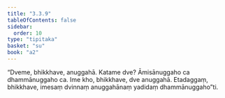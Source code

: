 ```yaml
---
title: "3.3.9"
tableOfContents: false
sidebar:
  order: 10
type: "tipitaka"
basket: "su"
book: "a2"
---
```



<DynamicBreadcrumb />

<Division number="150" book="a2">

<Paragraph number="241" book="a2">
“Dveme, bhikkhave, anuggahā. Katame dve? Āmisānuggaho ca dhammānuggaho ca. Ime kho, bhikkhave, dve anuggahā. Etadaggaṃ, bhikkhave, imesaṃ dvinnaṃ anuggahānaṃ yadidaṃ dhammānuggaho”ti.
</Paragraph>
</Division>